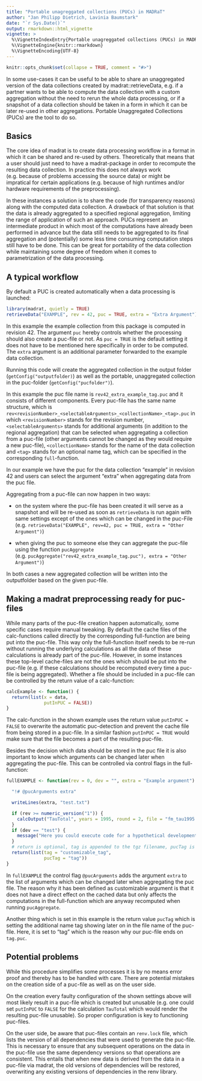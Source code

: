 ```yaml
---
title: "Portable unagreggated collections (PUCs) in MADRaT"
author: "Jan Philipp Dietrich, Lavinia Baumstark"
date: "`r Sys.Date()`"
output: rmarkdown::html_vignette
vignette: >
  %\VignetteIndexEntry{Portable unagreggated collections (PUCs) in MADRaT}
  %\VignetteEngine{knitr::rmarkdown}
  %\VignetteEncoding{UTF-8}
---
```


```r
knitr::opts_chunk$set(collapse = TRUE, comment = "#>")
```

In some use-cases it can be useful to be able to share an unaggregated version of the data collections created by madrat::retrieveData, e.g. if a partner wants to be able to compute the data collection with a custom aggregation without the need to rerun the whole data processing, or if a snapshot of a data collection should be taken in a form in which it can be later re-used in other aggregations. Portable Unaggregated Collections (PUCs) are the tool to do so. 


## Basics

The core idea of madrat is to create data processing workflow in a format in which it can be shared and re-used by others. Theoretically that means that a user should just need to have a madrat-package in order to recompute the resulting data collection. In practice this does not always work (e.g. because of problems accessing the source data) or might be impratical for certain applications (e.g. because of high runtimes and/or hardware requirements of the preprocessing). 

In these instances a solution is to share the code (for transparency reasons) along with the computed data collection. A drawback of that solution is that the data is already aggregated to a specified regional aggregation, limiting the range of application of such an approach. PUCs represent an intermediate product in which most of the computations have already been performed in advance but the data still needs to be aggregated to its final aggregation and (potentially) some less time consuming computation steps still have to be done. This can be great for portability of the data collection while maintaining some degree of freedom when it comes to parametrization of the data processing. 

## A typical workflow

By default a PUC is created automatically when a data processing is launched:


```r
library(madrat, quietly = TRUE)
retrieveData("EXAMPLE", rev = 42, puc = TRUE, extra = "Extra Argument")
```

In this example the example collection from this package is computed in revision 42. The argument `puc` hereby controls whether the processing should also create a puc-file or not. As `puc = TRUE` is the default setting it does not have to be mentioned here specifically in order to be computed. The `extra` argument is an additional parameter forwarded to the example data collection.

Running this code will create the aggregated collection in the output folder (`getConfig("outputfolder)`) as well as the portable, unaggregated collection in the puc-folder (`getConfig("pucfolder")`).

In this example the puc file name is `rev42_extra_example_tag.puc` and it consists of different components. Every puc-file has the same name structure, which is `rev<revisionNumber>_<selectableArguments>_<collectionName>_<tag>.puc` in which `<revisionNumber>` stands for the revision number, `<selectableArguments>` stands for additional arguments (in addition to the regional aggregation) that can be selected when aggregating a collection from a puc-file (other arguments cannot be changed as they would require a new puc-file), `<collectionName>` stands for the name of the data collection and `<tag>` stands for an optional name tag, which can be specified in the corresponding `full`-function.

In our example we have the puc for the data collection "example" in revision 42 and users can select the argument "extra" when aggregating data from the puc file.

Aggregating from a puc-file can now happen in two ways:

* on the system where the puc-file has been created it will serve as a snapshot and will be re-used as soon as `retrieveData` is run again with same settings except of the ones which can be changed in the puc-File (e.g. `retrieveData("EXAMPLE", rev=42, puc = TRUE, extra = "Other Argument")`)

* when giving the puc to someone else they can aggregate the puc-file using the function `pucAggregate` (e.g. `pucAggregate("rev42_extra_example_tag.puc"), extra = "Other Argument")`)

In both cases a new aggregated collection will be written into the outputfolder based on the given puc-file.

## Making a madrat preprocessing ready for puc-files

While many parts of the puc-file creation happen automatically, some specific cases require manual tweaking. By default the cache files of the calc-functions called directly by the corresponding full-function are being put into the puc-file. This way only the full-function itself needs to be re-run without running the underlying calculations as all the data of these calculations is already part of the puc-file. However, in some instances
these top-level cache-files are not the ones which should be put into the puc-file (e.g. if these calculations should be recomputed every time a puc-file is being aggregated). Whether a file should be included in a puc-file can be controlled by the return value of a calc-function:

```r
calcExample <- function() {
  return(list(x = data,
              putInPUC = FALSE))
}
```

The calc-function in the shown example uses the return value `putInPUC = FALSE` to overwrite the automatic puc-detection and prevent the cache file from being stored in a puc-file. In a similar fashion `putInPUC = TRUE` would make sure that the file becomes a part of the resulting puc-file.

Besides the decision which data should be stored in the puc file it is also important to know which arguments can be changed later when aggregating the puc-file. This can be controlled via control flags in the full-function:

```r
fullEXAMPLE <- function(rev = 0, dev = "", extra = "Example argument") {

  "!# @pucArguments extra"

  writeLines(extra, "test.txt")

  if (rev >= numeric_version("1")) {
    calcOutput("TauTotal", years = 1995, round = 2, file = "fm_tau1995.cs4")
  }
  if (dev == "test") {
    message("Here you could execute code for a hypothetical development version called \"test\"")
  }
  # return is optional, tag is appended to the tgz filename, pucTag is appended to the puc filename
  return(list(tag = "customizable_tag",
              pucTag = "tag"))
}
```

In `fullEXAMPLE` the control flag `@pucArguments` adds the argument `extra` to the list of arguments which can be changed later when aggregating the puc file. The reason why it has been defined as customizable argument is that it does not have a direct effect on the cached data but only affects the computations in the full-function which are anyway recomputed when running `pucAggregate`. 

Another thing which is set in this example is the return value `pucTag` which is setting the additional name tag showing later on in the file name of the puc-file. Here, it is set to "tag" which is the reason why our puc-file ends on `tag.puc`.

## Potential problems

While this procedure simplifies some processes it is by no means error proof and thereby has to be handled with care. There are potential mistakes on the creation side of a puc-file as well as on the user side.

On the creation every faulty configuration of the shown settings above will most likely result in a puc-file which is created but unusable (e.g. one could set `putInPUC` to `FALSE` for the calculation `TauTotal` which would render the resulting puc-file unusable). So proper configuration is key to functioning puc-files.

On the user side, be aware that puc-files contain an `renv.lock` file, which lists the version of all dependencies that were used to generate the puc-file. This is necessary to ensure that any subsequent operations on the data in the puc-file use the same dependency versions so that operations are consistent. This entails that when new data is derived from the data in a puc-file via madrat, the old versions of dependencies will be restored, overwriting any existing versions of dependencies in the renv library.
